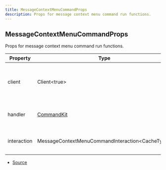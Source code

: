 ```yaml
---
title: MessageContextMenuCommandProps
description: Props for message context menu command run functions.
---
```


## MessageContextMenuCommandProps

Props for message context menu command run functions.

| Property    | Type                                             | Value | Description                                               |
| ----------- | ------------------------------------------------ | ----- | --------------------------------------------------------- |
| client      | Client\<true>                                    | N/A   | The Discord.js client object that CommandKit is handling. |
| handler     | [CommandKit](/docs/classes/CommandKit)           | N/A   | The current CommandKit handler instance.                  |
| interaction | MessageContextMenuCommandInteraction\<CacheType> | N/A   | The current command interaction object.                   |

- [Source](https://github.com/underctrl-io/commandkit/blob/fe9b9d88f8541b4758cc813e8505d26748e6e5bd/packages/commandkit/src/types.ts#L183)
